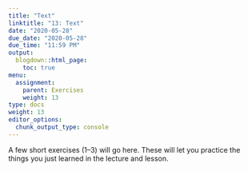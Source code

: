 ```yaml
---
title: "Text"
linktitle: "13: Text"
date: "2020-05-28"
due_date: "2020-05-28"
due_time: "11:59 PM"
output:
  blogdown::html_page:
    toc: true
menu:
  assignment:
    parent: Exercises
    weight: 13
type: docs
weight: 13
editor_options: 
  chunk_output_type: console
---
```


A few short exercises (1–3) will go here. These will let you practice the things you just learned in the lecture and lesson.
